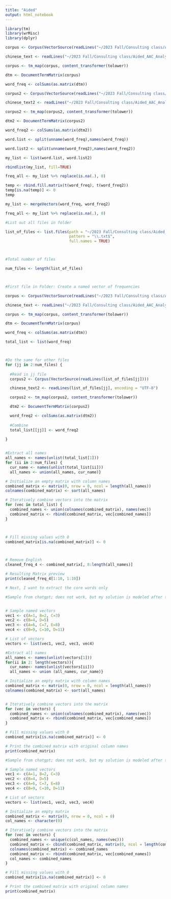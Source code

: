 ```yaml
---
title: "Aided"
output: html_notebook
---
```



```r
library(tm)
library(wrMisc)
library(dplyr)
```

```r
corpus <- Corpus(VectorSource(readLines("~/2023 Fall/Consulting class/Aided_AAC_Analysis/T4/T4101.txt")))

chinese_text <- readLines("~/2023 Fall/Consulting class/Aided_AAC_Analysis/T4/T4101.txt", encoding = "UTF-8")

corpus <- tm_map(corpus, content_transformer(tolower))

dtm <- DocumentTermMatrix(corpus)

word_freq <- colSums(as.matrix(dtm))

corpus2 <- Corpus(VectorSource(readLines("~/2023 Fall/Consulting class/Aided_AAC_Analysis/T4/T4102.txt")))

chinese_text2 <- readLines("~/2023 Fall/Consulting class/Aided_AAC_Analysis/T4/T4102.txt", encoding = "UTF-8")

corpus2 <- tm_map(corpus2, content_transformer(tolower))

dtm2 <- DocumentTermMatrix(corpus2)

word_freq2 <- colSums(as.matrix(dtm2))

```

```r

word.list <- split(unname(word_freq),names(word_freq))

word.list2 <- split(unname(word_freq2),names(word_freq2))

my_list <- list(word.list, word.list2)

rbindlist(my_list, fill=TRUE)

freq_all <- my_list %>% replace(is.na(.), 0)

```

```r
temp <- rbind.fill.matrix(t(word_freq), t(word_freq2))
temp[is.na(temp)] <- 0
temp

```

```r

my_list <- mergeVectors(word_freq, word_freq2)

freq_all <- my_list %>% replace(is.na(.), 0)

```

```r
#List out all files in folder

list_of_files <- list.files(path = "~/2023 Fall/Consulting class/Aided_AAC_Analysis/T4", recursive = TRUE,
                            pattern = "\\.txt$", 
                            full.names = TRUE)



#Total number of files

num_files <- length(list_of_files)



#First file in Folder: Create a named vector of frequencies

corpus <- Corpus(VectorSource(readLines("~/2023 Fall/Consulting class/Aided_AAC_Analysis/T4/T4101.txt")))

chinese_text <- readLines("~/2023 Fall/Consulting class/Aided_AAC_Analysis/T4/T4101.txt", encoding = "UTF-8")

corpus <- tm_map(corpus, content_transformer(tolower))

dtm <- DocumentTermMatrix(corpus)

word_freq <- colSums(as.matrix(dtm))

total_list <- list(word_freq)



#Do the same for other files
for (jj in 2:num_files) {
  
  #Read in jj file
  corpus2 <- Corpus(VectorSource(readLines(list_of_files[jj])))

  chinese_text2 <- readLines(list_of_files[jj], encoding = "UTF-8")

  corpus2 <- tm_map(corpus2, content_transformer(tolower))

  dtm2 <- DocumentTermMatrix(corpus2)

  word_freq2 <- colSums(as.matrix(dtm2))
  
  #Combine
  total_list[[jj]] <- word_freq2
  
}


#Extract all names
all_names <- names(unlist(total_list[1]))
for (ii in 2:num_files) { 
  cur_name <- names(unlist(total_list[ii]))
  all_names <- union(all_names, cur_name)}

# Initialize an empty matrix with column names
combined_matrix <- matrix(0, nrow = 0, ncol = length(all_names))
colnames(combined_matrix) <- sort(all_names)

# Iteratively combine vectors into the matrix
for (vec in total_list) {
  combined_names <- union(colnames(combined_matrix), names(vec))
  combined_matrix <- rbind(combined_matrix, vec[combined_names])
}



# Fill missing values with 0
combined_matrix[is.na(combined_matrix)] <- 0



# Remove English
cleaned_freq_4 <- combined_matrix[, 8:length(all_names)]
```

```r
# Resulting Matrix preview
print(cleaned_freq_4[1:10, 1:10])
```

```r
# Next, I want to extract the core words only
```



```r
#Sample from chatgpt; does not work, but my solution is modeled after this


# Sample named vectors
vec1 <- c(A=1, B=2, C=3)
vec2 <- c(B=4, D=5)
vec3 <- c(A=6, C=7, E=8)
vec4 <- c(B=9, C=10, D=11)

# List of vectors
vectors <- list(vec1, vec2, vec3, vec4)

#Extract all names
all_names <- names(unlist(vectors[1]))
for(ii in 2: length(vectors)){ 
  cur_name<- names(unlist(vectors[ii]))
  all_names <- union (all_names, cur_name)}

# Initialize an empty matrix with column names
combined_matrix <- matrix(0, nrow = 0, ncol = length(all_names))
colnames(combined_matrix) <- sort(all_names)


# Iteratively combine vectors into the matrix
for (vec in vectors) {
  combined_names <- union(colnames(combined_matrix), names(vec))
  combined_matrix <- rbind(combined_matrix, vec[combined_names])
}

# Fill missing values with 0
combined_matrix[is.na(combined_matrix)] <- 0

# Print the combined matrix with original column names
print(combined_matrix)


```

```r
#Sample from chatgpt; does not work, but my solution is modeled after this

# Sample named vectors
vec1 <- c(A=1, B=2, C=3)
vec2 <- c(B=4, D=5)
vec3 <- c(A=6, C=7, E=8)
vec4 <- c(B=9, C=10, D=11)

# List of vectors
vectors <- list(vec1, vec2, vec3, vec4)

# Initialize an empty matrix
combined_matrix <- matrix(0, nrow = 0, ncol = 0)
col_names <- character(0)

# Iteratively combine vectors into the matrix
for (vec in vectors) {
  combined_names <- unique(c(col_names, names(vec)))
  combined_matrix <- cbind(combined_matrix, matrix(0, ncol = length(combined_names)))
  colnames(combined_matrix) <- combined_names
  combined_matrix <- rbind(combined_matrix, vec[combined_names])
  col_names <- combined_names
}

# Fill missing values with 0
combined_matrix[is.na(combined_matrix)] <- 0

# Print the combined matrix with original column names
print(combined_matrix)
```
